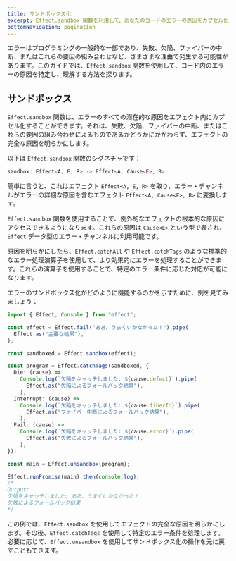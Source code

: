 ```yaml
---
title: サンドボックス化
excerpt: Effect.sandbox 関数を利用して、あなたのコードのエラーの原因をカプセル化し、理解する方法を学びましょう。このガイドでは、エラーのサンドボックス化を探求し、エラーの詳細な原因を明らかにするとともに、`Effect.catchAll` や `Effect.catchTags` のような標準的なエラー処理演算子を使用して特定のエラー条件を効果的に処理する方法を示します。
bottomNavigation: pagination
---
```


エラーはプログラミングの一般的な一部であり、失敗、欠陥、ファイバーの中断、またはこれらの要因の組み合わせなど、さまざまな理由で発生する可能性があります。このガイドでは、`Effect.sandbox` 関数を使用して、コード内のエラーの原因を特定し、理解する方法を探ります。

## サンドボックス

`Effect.sandbox` 関数は、エラーのすべての潜在的な原因をエフェクト内にカプセル化することができます。それは、失敗、欠陥、ファイバーの中断、またはこれらの要因の組み合わせによるものであるかどうかにかかわらず、エフェクトの完全な原因を明らかにします。

以下は `Effect.sandbox` 関数のシグネチャです：

```ts
sandbox: Effect<A, E, R> -> Effect<A, Cause<E>, R>
```

簡単に言うと、これはエフェクト `Effect<A, E, R>` を取り、エラー・チャンネルがエラーの詳細な原因を含むエフェクト `Effect<A, Cause<E>, R>` に変換します。

`Effect.sandbox` 関数を使用することで、例外的なエフェクトの根本的な原因にアクセスできるようになります。これらの原因は `Cause<E>` という型で表され、`Effect` データ型のエラー・チャンネルに利用可能です。

原因を明らかにしたら、`Effect.catchAll` や `Effect.catchTags` のような標準的なエラー処理演算子を使用して、より効果的にエラーを処理することができます。これらの演算子を使用することで、特定のエラー条件に応じた対応が可能になります。

エラーのサンドボックス化がどのように機能するのかを示すために、例を見てみましょう：

```ts twoslash
import { Effect, Console } from "effect";

const effect = Effect.fail("ああ、うまくいかなかった！").pipe(
  Effect.as("主要な結果"),
);

const sandboxed = Effect.sandbox(effect);

const program = Effect.catchTags(sandboxed, {
  Die: (cause) =>
    Console.log(`欠陥をキャッチしました: ${cause.defect}`).pipe(
      Effect.as("欠陥によるフォールバック結果"),
    ),
  Interrupt: (cause) =>
    Console.log(`欠陥をキャッチしました: ${cause.fiberId}`).pipe(
      Effect.as("ファイバー中断によるフォールバック結果"),
    ),
  Fail: (cause) =>
    Console.log(`欠陥をキャッチしました: ${cause.error}`).pipe(
      Effect.as("失敗によるフォールバック結果"),
    ),
});

const main = Effect.unsandbox(program);

Effect.runPromise(main).then(console.log);
/*
Output:
欠陥をキャッチしました: ああ、うまくいかなかった！
失敗によるフォールバック結果
*/
```

この例では、`Effect.sandbox` を使用してエフェクトの完全な原因を明らかにします。その後、`Effect.catchTags` を使用して特定のエラー条件を処理します。必要に応じて、`Effect.unsandbox` を使用してサンドボックス化の操作を元に戻すこともできます。
